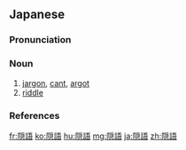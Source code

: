 ==Japanese==
{{wikipedia|lang=ja}}
{{ja-kanjitab|いん|ご|yomi=o}}

===Pronunciation===
{{ja-pron|yomi=o|いんご|acc=0|acc_ref=DJR,NHK}}

===Noun===
{{ja-noun|いんご}}

# [[jargon]], [[cant]], [[argot]]
# [[riddle]]

===References===
<references/>

[[fr:隠語]]
[[ko:隠語]]
[[hu:隠語]]
[[mg:隠語]]
[[ja:隠語]]
[[zh:隠語]]